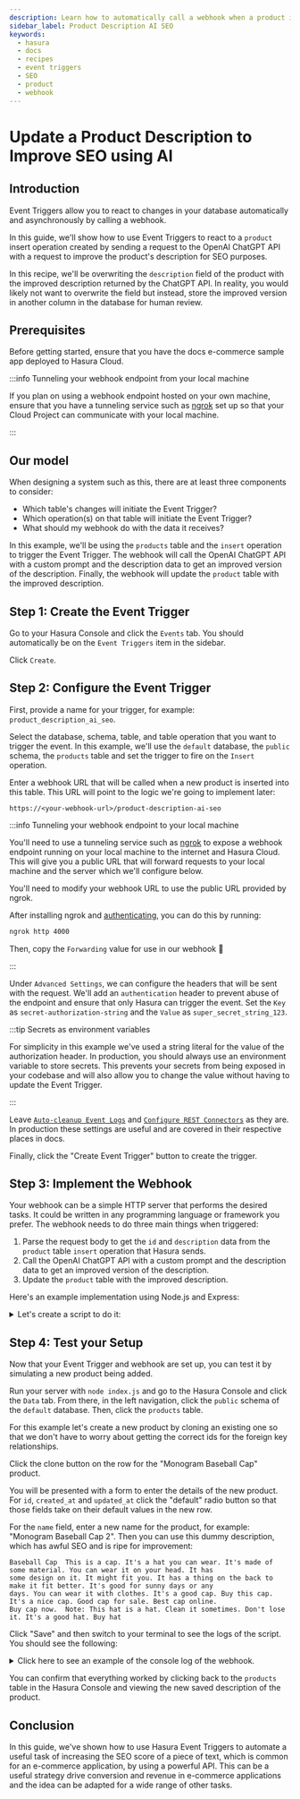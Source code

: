 ```yaml
---
description: Learn how to automatically call a webhook when a product is created to improve the SEO of the description.
sidebar_label: Product Description AI SEO
keywords:
  - hasura
  - docs
  - recipes
  - event triggers
  - SEO
  - product
  - webhook
---
```



# Update a Product Description to Improve SEO using AI

## Introduction

Event Triggers allow you to react to changes in your database automatically and asynchronously by calling a webhook.

In this guide, we'll show how to use Event Triggers to react to a `product` insert operation created by sending a
request to the OpenAI ChatGPT API with a request to improve the product's description for SEO purposes.

In this recipe, we'll be overwriting the `description` field of the product with the improved description returned by
the ChatGPT API. In reality, you would likely not want to overwrite the field but instead, store the improved version
in another column in the database for human review.

<SampleAppBlock dependent />

## Prerequisites

Before getting started, ensure that you have the docs e-commerce sample app deployed to Hasura Cloud.

:::info Tunneling your webhook endpoint from your local machine

If you plan on using a webhook endpoint hosted on your own machine, ensure that you have a tunneling service such as
[ngrok](https://ngrok.com/) set up so that your Cloud Project can communicate with your local machine.

:::

## Our model

When designing a system such as this, there are at least three components to consider:

- Which table's changes will initiate the Event Trigger?
- Which operation(s) on that table will initiate the Event Trigger?
- What should my webhook do with the data it receives?

In this example, we'll be using the `products` table and the `insert` operation to trigger the Event Trigger. The
webhook will call the OpenAI ChatGPT API with a custom prompt and the description data to get an improved version of the
description. Finally, the webhook will update the `product` table with the improved description.


## Step 1: Create the Event Trigger

Go to your Hasura Console and click the `Events` tab. You should automatically be on the `Event Triggers` item in the
sidebar.

Click `Create`.

<Thumbnail
  src="/img/event-triggers/recipes/product-description-seo/click-create-event-trigger.png"
  alt="Click Create"
  width="1000px"
/>

## Step 2: Configure the Event Trigger

First, provide a name for your trigger, for example: `product_description_ai_seo`.

Select the database, schema, table, and table operation that you want to trigger the event. In this example, we'll use
the `default` database, the `public` schema, the `products` table and set the trigger to fire on the `Insert` operation.

<Thumbnail
  src="/img/event-triggers/recipes/product-description-seo/product-description-ai-seo_create-event-trigger_step_1_2-32-0.png"
  alt="Create Hasura Event Trigger"
  width="1000"
/>

Enter a webhook URL that will be called when a new product is inserted into this table. This URL will point to the
logic we're going to implement later:

```text
https://<your-webhook-url>/product-description-ai-seo
```

<Thumbnail
  src="/img/event-triggers/recipes/product-description-seo/product-description-ai-seo_create-event-trigger_step_2_2-32-0.png"
  alt="Create Hasura Event Trigger"
  width="500"
/>


:::info Tunneling your webhook endpoint to your local machine

You'll need to use a tunneling service such as [ngrok](https://ngrok.com/) to expose a webhook endpoint running on your
local machine to the internet and Hasura Cloud. This will give you a public URL that will forward requests to your local
machine and the server which we'll configure below.

You'll need to modify your webhook URL to use the public URL provided by ngrok.

After installing ngrok and
[authenticating](https://ngrok.com/docs/secure-tunnels/ngrok-agent/tunnel-authtokens/#:~:text=Once%20you've%20signed%20up,make%20installing%20the%20authtoken%20simple.),
you can do this by running:

```bash
ngrok http 4000
```

Then, copy the `Forwarding` value for use in our webhook 🎉

:::

Under `Advanced Settings`, we can configure the headers that will be sent with the request. We'll add an
`authentication` header to prevent abuse of the endpoint and ensure that only Hasura can trigger the event. Set the
`Key` as `secret-authorization-string` and the `Value` as `super_secret_string_123`.

<Thumbnail
  src="/img/scheduled-triggers/scheduled-triggers_recipes_review-request_auth-header.png"
  alt="Hasura Scheduled Trigger architecture"
  width="1000"
/>

:::tip Secrets as environment variables

For simplicity in this example we've used a string literal for the value of the authorization header. In production, you
should always use an environment variable to store secrets. This prevents your secrets from being exposed in your
codebase and will also allow you to change the value without having to update the Event Trigger.

:::

Leave [`Auto-cleanup Event Logs`](/event-triggers/clean-up/index.mdx) and
[`Configure REST Connectors`](/event-triggers/rest-connectors.mdx) as they are. In production these settings are useful
and are covered in their respective places in docs.

Finally, click the "Create Event Trigger" button to create the trigger.

## Step 3: Implement the Webhook

Your webhook can be a simple HTTP server that performs the desired tasks. It could be written in any programming
language or framework you prefer. The webhook needs to do three main things when triggered:

1. Parse the request body to get the `id` and `description` data from the `product` table `insert` operation that Hasura
   sends.
2. Call the OpenAI ChatGPT API with a custom prompt and the description data to get an improved version of the
   description.
3. Update the `product` table with the improved description.

Here's an example implementation using Node.js and Express:

<details>
  <summary>
    Let's create a script to do it:
  </summary>

  In a new directory run the following to create a new `package.json` file:

  ```bash
  npm init -y
  ```

  Install the dependencies for the server:

  ```bash
  npm install openai express
  ```

  Create an index.js file in the root of the folder and paste in the code below:

  ```javascript
  const express = require('express');
  const OpenAI = require('openai');

  // Constants for server and external service configurations
  const PORT = 4000;
  const OPEN_AI_KEY = 'YOUR-OPENAI-KEY';
  const HASURA_GRAPHQL_ENDPOINT = 'YOUR-HASURA-GRAPHQL-ENDPOINT';
  const HASURA_ADMIN_SECRET = 'YOUR-HASURA-ADMIN-SECRET';

  // Set up the express server instance
  const app = express();

  // Middleware to parse incoming JSON and URL-encoded bodies
  app.use(express.json()); // to support JSON-encoded bodies
  app.use(express.urlencoded({extended: true}));

  // Initialize OpenAI client with the provided API key
  const openai = new OpenAI({
      apiKey: OPEN_AI_KEY,
  });

  /**
   * Function to improve the original product description for SEO using OpenAI.
   * @param {string} originalDescription - The original product description.
   * @return {string} The improved description for SEO.
   */
  async function improveDescription(originalDescription) {

      const completion = await openai.chat.completions.create({
        messages: [{
          role: 'user',
          content: `You are an SEO expert who works on an e-commerce website. Your task is to take the following product description and improve it for SEO purposes, making it more likely to rank highly in search engines and lead to increased visitor traffic and purchases. Only respond with the improved description and nothing else. If there is nothing to improve then respond with the original content. The product description to improve for SEO is as follows: ${originalDescription}`
        }],
        model: 'gpt-3.5-turbo',
      });

      return completion.choices[0].message.content;
  }

  /**
   * Function to update the product description in Hasura.
   * @param {string} productId - The unique ID of the product.
   * @param {string} improvedDescription - The improved product description.
   * @return {string} The product ID of the updated product.
   */
  async function updateProductDescription(productId, improvedDescription) {
    // Send a POST request to Hasura's GraphQL endpoint to update the product description
    const response = await fetch(HASURA_GRAPHQL_ENDPOINT, {
      method: 'POST',
      headers: {
        'Content-Type': 'application/json',
        'x-hasura-admin-secret': HASURA_ADMIN_SECRET,
      },
      body: JSON.stringify({
        query: `
            mutation UpdateProduct($id: uuid!, $description: String) {
              update_products_by_pk(pk_columns: {id: $id}, _set: {description: $description}) {
                id
                description
              }
            }
            `,
        variables: {
          id: productId,
          description: improvedDescription,
        },
      }),
    });

    const {data} = await response.json();
    return data.update_products_by_pk.id;
  };

  // API endpoint to improve and update product descriptions using AI
  app.post('/product-description-ai-seo', async (req, res, next) => {

    try {
      // Check for the custom authorization header for security
      const authHeader = req.headers['secret-authorization-string'];
      if (authHeader !== 'super_secret_string_123') {
        console.log('Unauthorized');
        return res.status(401).json({message: 'Unauthorized'});
      }

      // Extract description and id from the incoming request
      const {description, id} = req.body?.event?.data?.new;

      console.log(`Description: ${description}\n`);

      // Ensure both description and id are present
      if (!description || !id) {
        console.log('Bad request: no description or id\n');
        return res.status(400).json({message: 'Bad request'});
      }

      // Get the improved description from OpenAI
      const improvedDescription = await improveDescription(description);
      console.log(`Improved description: ${improvedDescription}\n`);

      // Update the product description in Hasura
      await updateProductDescription(id, improvedDescription);

      // Return a success response
      console.log('Success\n');
      return res.status(200).json({message: 'Success'});
    } catch (error) {
      // Handle any errors
      next(error); // Forward error to centralized error handling
    }
  });

  // Centralized error handling
  app.use((err, req, res, next) => {
    console.error(err.stack);
    res.status(500).json({message: 'Internal server error'});
  });

  // Start the server on the specified port
  app.listen(PORT, () => {
    console.log(`Server started on port ${PORT}\n`);
  });
```

</details>

## Step 4: Test your Setup

Now that your Event Trigger and webhook are set up, you can test it by simulating a new product being added.

Run your server with `node index.js` and go to the Hasura Console and click the `Data` tab. From there, in the left
navigation, click the `public` schema of the `default` database. Then, click the `products` table.

For this example let's create a new product by cloning an existing one so that we don't have to worry about getting
the correct ids for the foreign key relationships.

Click the clone button on the row for the "Monogram Baseball Cap" product.


<Thumbnail
  src="/img/event-triggers/recipes/product-description-seo/product-description-ai-seo_products-table-browse_2-32-0.png"
  alt="Create Hasura Event Trigger"
  width="1000"
/>


You will be presented with a form to enter the details of the new product. For `id`, `created_at` and `updated_at`
click the "default" radio button so that those fields take on their default values in the new row.

For the `name` field, enter a new name for the product, for example: "Monogram Baseball Cap 2". Then you can use
this dummy description, which has awful SEO and is ripe for improvement:

```text
Baseball Cap  This is a cap. It's a hat you can wear. It's made of some material. You can wear it on your head. It has
some design on it. It might fit you. It has a thing on the back to make it fit better. It's good for sunny days or any
days. You can wear it with clothes. It's a good cap. Buy this cap. It's a nice cap. Good cap for sale. Best cap online.
Buy cap now.  Note: This hat is a hat. Clean it sometimes. Don't lose it. It's a good hat. Buy hat
```

<Thumbnail
  src="/img/event-triggers/recipes/product-description-seo/product-description-ai-seo_product-item-clone_2-32-0.png"
  alt="Create Hasura Event Trigger"
  width="1000"
/>

Click "Save" and then switch to your terminal to see the logs of the script. You should see the following:

<details>

  <summary>Click here to see an example of the console log of the webhook.</summary>

  ```
  Server started on port 4000

  Description: Baseball Cap  This is a cap. It's a hat you can wear. It's made of some material. You can wear it on your
  head. It has some design on it. It might fit you. It has a thing on the back to make it fit better. It's good for
  sunny days or any days. You can wear it with clothes. It's a good cap. Buy this cap. It's a nice cap. Good cap for
  sale. Best cap online. Buy cap now.  Note: This hat is a hat. Clean it sometimes. Don't lose it. It's a good hat. Buy
  hat.

  Improved description: Shop our Baseball Cap, the perfect addition to your wardrobe. Made from high-quality materials,
  this cap offers both style and comfort. Its unique design adds a trendy touch to any outfit. With an adjustable strap
  on the back, you can ensure a perfect fit every time you wear it. Whether it's a sunny day or any other day, this cap
  is a must-have accessory. Pair it with any outfit for a stylish look. Don't miss out on this opportunity to own a
  top-notch cap. Add it to your cart now and enjoy the benefits of owning a high-quality cap. Keep this hat clean and
  secure to ensure its longevity. Invest in this exceptional hat today.

  Success
  ```

</details>

You can confirm that everything worked by clicking back to the `products` table in the Hasura Console and viewing the
new saved description of the product.

## Conclusion

In this guide, we've shown how to use Hasura Event Triggers to automate a useful task of increasing the SEO score of
a piece of text, which is common for an e-commerce application, by using a powerful API. This can be a useful strategy
drive conversion and revenue in e-commerce applications and the idea can be adapted for a wide range of other tasks.

